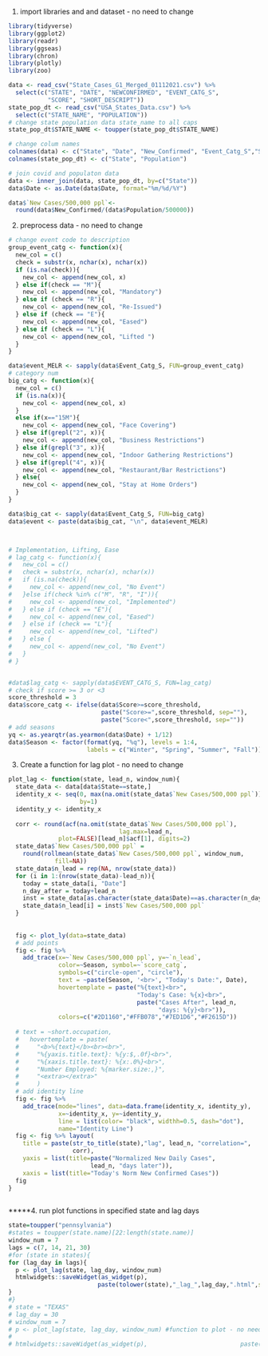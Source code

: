 1. import libraries and and dataset - no need to change
```r
library(tidyverse)
library(ggplot2)
library(readr)
library(ggseas)
library(chron)
library(plotly)
library(zoo)  
```
```r
data <- read_csv("State_Cases_G1_Merged_01112021.csv") %>% 
  select(c("STATE", "DATE", "NEWCONFIRMED", "EVENT_CATG_S",
           "SCORE", "SHORT_DESCRIPT"))
state_pop_dt <- read_csv("USA_States_Data.csv") %>% 
  select(c("STATE_NAME", "POPULATION"))
# change state population data state_name to all caps
state_pop_dt$STATE_NAME <- toupper(state_pop_dt$STATE_NAME)

# change colum names
colnames(data) <- c("State", "Date", "New_Confirmed", "Event_Catg_S","Score", "Short_Description")
colnames(state_pop_dt) <- c("State", "Population")

# join covid and populaton data
data <- inner_join(data, state_pop_dt, by=c("State")) 
data$Date <- as.Date(data$Date, format="%m/%d/%Y")

data$`New Cases/500,000 ppl`<-
  round(data$New_Confirmed/(data$Population/500000))

```

2. preprocess data - no need to change
```r



# change event code to description
group_event_catg <- function(x){
  new_col = c()
  check = substr(x, nchar(x), nchar(x))
  if (is.na(check)){
    new_col <- append(new_col, x)
  } else if(check == "M"){
    new_col <- append(new_col, "Mandatory")
  } else if (check == "R"){
    new_col <- append(new_col, "Re-Issued")
  } else if (check == "E"){
    new_col <- append(new_col, "Eased")
  } else if (check == "L"){
    new_col <- append(new_col, "Lifted ")
  } 
}

data$event_MELR <- sapply(data$Event_Catg_S, FUN=group_event_catg)
# category num
big_catg <- function(x){
  new_col = c()
  if (is.na(x)){
    new_col <- append(new_col, x)
  } 
  else if(x=="15M"){
    new_col <- append(new_col, "Face Covering")
  } else if(grepl("2", x)){
    new_col <- append(new_col, "Business Restrictions")
  } else if(grepl("3", x)){
    new_col <- append(new_col, "Indoor Gathering Restrictions")
  } else if(grepl("4", x)){
    new_col <- append(new_col, "Restaurant/Bar Restrictions")
  } else{
    new_col <- append(new_col, "Stay at Home Orders")
  }
}

data$big_cat <- sapply(data$Event_Catg_S, FUN=big_catg)
data$event <- paste(data$big_cat, "\n", data$event_MELR)



# Implementation, Lifting, Ease
# lag_catg <- function(x){
#   new_col = c()
#   check = substr(x, nchar(x), nchar(x))
#   if (is.na(check)){
#     new_col <- append(new_col, "No Event")
#   }else if(check %in% c("M", "R", "I")){
#     new_col <- append(new_col, "Implemented")
#   } else if (check == "E"){
#     new_col <- append(new_col, "Eased")
#   } else if (check == "L"){
#     new_col <- append(new_col, "Lifted")
#   } else {
#     new_col <- append(new_col, "No Event")
#   }
# }


#data$lag_catg <- sapply(data$EVENT_CATG_S, FUN=lag_catg)
# check if score >= 3 or <3
score_threshold = 3
data$score_catg <- ifelse(data$Score>=score_threshold,
                          paste("Score>=",score_threshold, sep=""),
                          paste("Score<",score_threshold, sep=""))
# add seasons 
yq <- as.yearqtr(as.yearmon(data$Date) + 1/12)
data$Season <- factor(format(yq, "%q"), levels = 1:4,
                      labels = c("Winter", "Spring", "Summer", "Fall"))


```



3. Create a function for lag plot - no need to change
```r
plot_lag <- function(state, lead_n, window_num){
  state_data <- data[data$State==state,]
  identity_x <- seq(0, max(na.omit(state_data$`New Cases/500,000 ppl`)),
                    by=1)
  identity_y <- identity_x
  
  corr <- round(acf(na.omit(state_data$`New Cases/500,000 ppl`),
                               lag.max=lead_n, 
              plot=FALSE)[lead_n]$acf[1], digits=2)
  state_data$`New Cases/500,000 ppl` = 
    round(rollmean(state_data$`New Cases/500,000 ppl`, window_num,
             fill=NA))
  state_data$n_lead = rep(NA, nrow(state_data))
  for (i in 1:(nrow(state_data)-lead_n)){
    today = state_data[i, "Date"]
    n_day_after = today+lead_n
    inst = state_data[as.character(state_data$Date)==as.character(n_day_after[1,1]),]
    state_data$n_lead[i] = inst$`New Cases/500,000 ppl`
  }
  
  
  fig <- plot_ly(data=state_data)
  # add points
  fig <- fig %>% 
    add_trace(x=~`New Cases/500,000 ppl`, y=~`n_lead`,
              color=~Season, symbol=~`score_catg`,
              symbols=c("circle-open", "circle"),
              text = ~paste(Season, '<br>', "Today's Date:", Date),
              hovertemplate = paste("%{text}<br>",
                                    "Today's Case: %{x}<br>",
                                    paste("Cases After", lead_n,
                                          "days: %{y}<br>")),
              colors=c("#2D1160","#FFB078","#7ED1D6","#F2615D"))
  
  # text = ~short.occupation,
  #   hovertemplate = paste(
  #     "<b>%{text}</b><br><br>",
  #     "%{yaxis.title.text}: %{y:$,.0f}<br>",
  #     "%{xaxis.title.text}: %{x:.0%}<br>",
  #     "Number Employed: %{marker.size:,}",
  #     "<extra></extra>"
  #     )
  # add identity line
  fig <- fig %>% 
    add_trace(mode="lines", data=data.frame(identity_x, identity_y),
              x=~identity_x, y=~identity_y,
              line = list(color= "black", widthh=0.5, dash="dot"),
              name="Identity Line")
  fig <- fig %>% layout(
    title = paste(str_to_title(state),"lag", lead_n, "correlation=",
                  corr),
    yaxis = list(title=paste("Normalized New Daily Cases",
                       lead_n, "days later")),
    xaxis = list(title="Today's Norm New Confirmed Cases"))
  fig
}
  
```



*****4. run plot functions in specified state and lag days
```r
state=toupper("pennsylvania")
#states = toupper(state.name)[22:length(state.name)]
window_num = 7
lags = c(7, 14, 21, 30)
#for (state in states){
for (lag_day in lags){
  p <- plot_lag(state, lag_day, window_num)
  htmlwidgets::saveWidget(as_widget(p),
                         paste(tolower(state),"_lag_",lag_day,".html",sep=""))
}
#}
# state = "TEXAS"
# lag_day = 30
# window_num = 7
# p <- plot_lag(state, lag_day, window_num) #function to plot - no need to change
# 
# htmlwidgets::saveWidget(as_widget(p),                          paste(tolower(state),"_lag_",lag_day,".html",sep=""))
```



